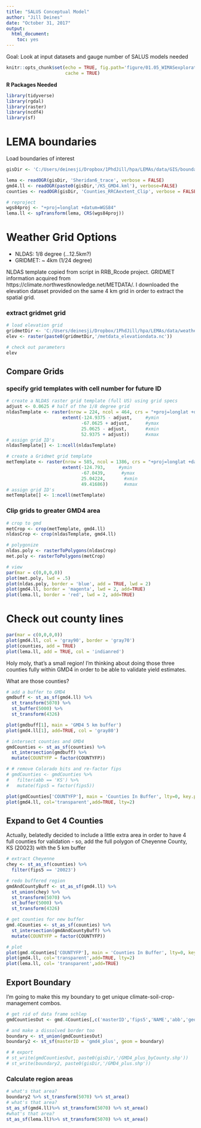```yaml
---
title: "SALUS Conceptual Model"
author: "Jill Deines"
date: "October 31, 2017"
output: 
  html_document:
    toc: yes
---
```


Goal: Look at input datasets and gauge number of SALUS models needed

```r
knitr::opts_chunk$set(echo = TRUE, fig.path='figure/01.05_WIMASexploratory/',
                      cache = TRUE)
```

**R Packages Needed**

```r
library(tidyverse)
library(rgdal)
library(raster)
library(ncdf4)
library(sf)
```

# LEMA boundaries
Load boundaries of interest

```r
gisDir <- 'C:/Users/deinesji/Dropbox/1PhdJill/hpa/LEMAs/data/GIS/boundaries'

lema <- readOGR(gisDir, 'Sheridan6_trace', verbose = FALSE)
gmd4.ll <- readOGR(paste0(gisDir,'/KS_GMD4.kml'), verbose=FALSE)
counties <- readOGR(gisDir, 'Counties_RRCAextent_Clip', verbose = FALSE)

# reproject
wgs84proj <- "+proj=longlat +datum=WGS84"
lema.ll <- spTransform(lema, CRS(wgs84proj))
```


# Weather Grid Options

* NLDAS: 1/8 degree (...12.5km?)
* GRIDMET: ~ 4km (1/24 degree)

NLDAS template copied from script in RRB_Rcode project. GRIDMET information acquired from https://climate.northwestknowledge.net/METDATA/. I downloaded the elevation dataset provided on the same 4 km grid in order to extract the spatial grid.

### extract gridmet grid

```r
# load elevation grid
gridmetDir <- 'C:/Users/deinesji/Dropbox/1PhdJill/hpa/LEMAs/data/weather/gridmet'
elev <- raster(paste0(gridmetDir,'/metdata_elevationdata.nc'))

# check out parameters
elev
```

## Compare Grids

### specify grid templates with cell number for future ID

```r
# create a NLDAS raster grid template (full US) using grid specs
adjust <- 0.0625 # half of the 1/8 degree grid
nldasTemplate <- raster(nrow = 224, ncol = 464, crs = "+proj=longlat +datum=WGS84",
                     extent(-124.9375 - adjust,     #ymin
                            -67.0625 + adjust,      #ymax
                            25.0625 - adjust,       #xmin
                            52.9375 + adjust))      #xmax
# assign grid ID's
nldasTemplate[] <- 1:ncell(nldasTemplate)

# create a Gridmet grid template
metTemplate <- raster(nrow = 585, ncol = 1386, crs = "+proj=longlat +datum=WGS84",
                     extent(-124.793,     #ymin
                            -67.0439,      #ymax
                            25.04224,       #xmin
                            49.41686))      #xmax
# assign grid ID's
metTemplate[] <- 1:ncell(metTemplate)
```

### Clip grids to greater GMD4 area

```r
# crop to gmd
metCrop <- crop(metTemplate, gmd4.ll)
nldasCrop <- crop(nldasTemplate, gmd4.ll)

# polygonize
nldas.poly <- rasterToPolygons(nldasCrop)
met.poly <- rasterToPolygons(metCrop)

# view
par(mar = c(0,0,0,0))
plot(met.poly, lwd = .5)
plot(nldas.poly, border = 'blue', add = TRUE, lwd = 2)
plot(gmd4.ll, border = 'magenta', lwd = 2, add=TRUE)
plot(lema.ll, border = 'red', lwd = 2, add=TRUE)
```

# Check out county lines

```r
par(mar = c(0,0,0,0))
plot(gmd4.ll, col = 'gray90', border = 'gray70')
plot(counties, add = TRUE)
plot(lema.ll, add = TRUE, col = 'indianred')
```

Holy moly, that's a small region! I'm thinking about doing those three counties fully within GMD4 in order to be able to validate yield estimates.

What are those counties?

```r
# add a buffer to GMD4
gmdbuff <- st_as_sf(gmd4.ll) %>% 
  st_transform(5070) %>%
  st_buffer(5000) %>%
  st_transform(4326)

plot(gmdbuff[1], main = 'GMD4 5 km buffer')
plot(gmd4.ll[1], add=TRUE, col = 'gray80')

# intersect counties and GMD4
gmdCounties <- st_as_sf(counties) %>% 
  st_intersection(gmdbuff) %>%
  mutate(COUNTYFP = factor(COUNTYFP))

# # remove Colorado bits and re-factor fips
# gmdCounties <- gmdCounties %>% 
#   filter(abb == 'KS') %>%
#   mutate(fips5 = factor(fips5))

plot(gmdCounties['COUNTYFP'], main = 'Counties In Buffer', lty=0, key.pos=1)
plot(gmd4.ll, col='transparent',add=TRUE, lty=2)
```

## Expand to Get 4 Counties
Actually, belatedly decided to include a little extra area in order to have 4 full counties for validation - so, add the full polygon of Cheyenne County, KS (20023) with the 5 km buffer

```r
# extract Cheyenne
chey <- st_as_sf(counties) %>% 
  filter(fips5 == '20023') 

# redo buffered region
gmdAndCountyBuff <- st_as_sf(gmd4.ll) %>% 
  st_union(chey) %>% 
  st_transform(5070) %>%
  st_buffer(5000) %>%
  st_transform(4326)

# get counties for new buffer
gmd.4Counties <- st_as_sf(counties) %>% 
  st_intersection(gmdAndCountyBuff) %>%
  mutate(COUNTYFP = factor(COUNTYFP))

# plot 
plot(gmd.4Counties['COUNTYFP'], main = 'Counties In Buffer', lty=0, key.pos=1)
plot(gmd4.ll, col='transparent',add=TRUE, lty=2)
plot(lema.ll, col= 'transparent',add=TRUE)
```

## Export Boundary
I'm going to make this my boundary to get unique climate-soil-crop-management combos. 

```r
# get rid of data frame schlep
gmdCountiesOut <- gmd.4Counties[,c('masterID','fips5','NAME','abb','geometry')]

# and make a dissolved border too
boundary <- st_union(gmdCountiesOut)
boundary2 <- st_sf(masterID = 'gmd4_plus', geom = boundary)

# # export
# st_write(gmdCountiesOut, paste0(gisDir,'/GMD4_plus_byCounty.shp'))
# st_write(boundary2, paste0(gisDir,'/GMD4_plus.shp'))
```

### Calculate region areas

```r
# what's that area?
boundary2 %>% st_transform(5070) %>% st_area() 
# what's that area?
st_as_sf(gmd4.ll)%>% st_transform(5070) %>% st_area() 
#what's that area?
st_as_sf(lema.ll)%>% st_transform(5070) %>% st_area() 
```

